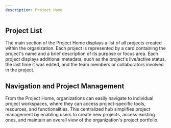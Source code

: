 ---
description: Project Home
---
## Project List

The main section of the Project Home displays a list of all projects created within the organization. Each project is represented by a card containing the project's name and a brief description of its purpose or focus area.
Each project displays additional metadata, such as the project's live/active status, the last time it was edited, and the team members or collaborators involved in the project.

## Navigation and Project Management

From the Project Home, organizations can easily navigate to individual project workspaces, where they can access project-specific tools, resources, and functionalities. This centralized hub simplifies project management by enabling users to create new projects, access existing ones, and maintain an overall view of the organization's project portfolio.